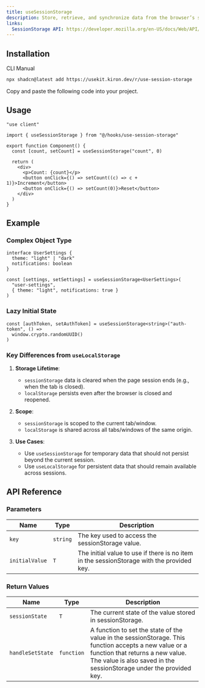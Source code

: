 ```yaml
---
title: useSessionStorage
description: Store, retrieve, and synchronize data from the browser’s sessionStorage API with useSessionStorage.
links:
  SessionStorage API: https://developer.mozilla.org/en-US/docs/Web/API/Window/sessionStorage
---
```


<ComponentPreview name="use-session-storage-demo" />

## Installation

<Tabs defaultValue="cli">

<TabsList>
  <TabsTrigger value="cli">CLI</TabsTrigger>
  <TabsTrigger value="manual">Manual</TabsTrigger>
</TabsList>

<TabsContent value="cli">

```bash
npx shadcn@latest add https://usekit.kiron.dev/r/use-session-storage
```

</TabsContent>

<TabsContent value="manual">

<Steps>

<Step>Copy and paste the following code into your project.</Step>

<ComponentSource name="use-session-storage" />

</Steps>

</TabsContent>

</Tabs>

## Usage

```tsx {3, 6}
"use client"

import { useSessionStorage } from "@/hooks/use-session-storage"

export function Component() {
  const [count, setCount] = useSessionStorage("count", 0)

  return (
    <div>
      <p>Count: {count}</p>
      <button onClick={() => setCount((c) => c + 1)}>Increment</button>
      <button onClick={() => setCount(0)}>Reset</button>
    </div>
  )
}
```

## Example

### Complex Object Type

```tsx
interface UserSettings {
  theme: "light" | "dark"
  notifications: boolean
}

const [settings, setSettings] = useSessionStorage<UserSettings>(
  "user-settings",
  { theme: "light", notifications: true }
)
```

### Lazy Initial State

```tsx
const [authToken, setAuthToken] = useSessionStorage<string>("auth-token", () =>
  window.crypto.randomUUID()
)
```

### Key Differences from `useLocalStorage`

1. **Storage Lifetime**:

   - `sessionStorage` data is cleared when the page session ends (e.g., when the tab is closed).
   - `localStorage` persists even after the browser is closed and reopened.

2. **Scope**:

   - `sessionStorage` is scoped to the current tab/window.
   - `localStorage` is shared across all tabs/windows of the same origin.

3. **Use Cases**:
   - Use `useSessionStorage` for temporary data that should not persist beyond the current session.
   - Use `useLocalStorage` for persistent data that should remain available across sessions.

## API Reference

### Parameters

| Name           | Type     | Description                                                                               |
| -------------- | -------- | ----------------------------------------------------------------------------------------- |
| `key`          | `string` | The key used to access the sessionStorage value.                                          |
| `initialValue` | `T`      | The initial value to use if there is no item in the sessionStorage with the provided key. |

### Return Values

| Name             | Type       | Description                                                                                                                                                                                                     |
| ---------------- | ---------- | --------------------------------------------------------------------------------------------------------------------------------------------------------------------------------------------------------------- |
| `sessionState`   | `T`        | The current state of the value stored in sessionStorage.                                                                                                                                                        |
| `handleSetState` | `function` | A function to set the state of the value in the sessionStorage. This function accepts a new value or a function that returns a new value. The value is also saved in the sessionStorage under the provided key. |
